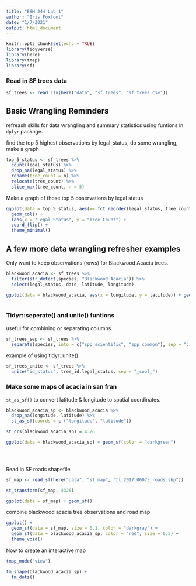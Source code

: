 ```yaml
---
title: "ESM 244 Lab 1"
author: "Iris Foxfoot"
date: "1/7/2021"
output: html_document
---
```


```r
knitr::opts_chunk$set(echo = TRUE)
library(tidyverse)
library(here)
library(tmap)
library(sf)
```

### Read in SF trees data

```r
sf_trees <- read_csv(here("data", "sf_trees", "sf_trees.csv"))
```

## Basic Wrangling Reminders

refreash skills for data wrangling and summary statistics using funtions in `dplyr` package.

find the top 5 highest observations by legal_status, do some wrangling, make a graph

```r
top_5_status <- sf_trees %>% 
  count(legal_status) %>% 
  drop_na(legal_status) %>% 
  rename(tree_count = n) %>% 
  relocate(tree_count) %>% 
  slice_max(tree_count, n = 5)
```

Make a graph of those top 5 observations by legal status

```r
ggplot(data = top_5_status, aes(x= fct_reorder(legal_status, tree_count), y = tree_count)) + 
  geom_col() + 
  labs(x = "Legal Status", y = "Tree Count") + 
  coord_flip() + 
  theme_minimal()
```

## A few more data wrangling refresher examples

Only want to keep observations (rows) for Blackwood Acacia trees.

```r
blackwood_acacia <- sf_trees %>%
  filter(str_detect(species, "Blackwood Acacia")) %>% 
  select(legal_status, date, latitude, longitude)

ggplot(data = blackwood_acacia, aes(x = longitude, y = latitude)) + geom_point()
  
```

### Tidyr::seperate() and unite() funtions

useful for combining or separating columns.

```r
sf_trees_sep <- sf_trees %>% 
  separate(species, into = c("spp_scientific", "spp_common"), sep = "::")
```

example of using tidyr::unite()

```r
sf_trees_unite <- sf_trees %>% 
  unite("id_status", tree_id:legal_status, sep = "_cool_")

```

### Make some maps of acacia in san fran

`st_as_sf()` to convert latitude & longitude to spatial coordinates. 

```r
blackwood_acacia_sp <- blackwood_acacia %>%
  drop_na(longitude, latitude) %>% 
  st_as_sf(coords = c ("longitude", "latitude"))

st_crs(blackwood_acacia_sp) = 4326

ggplot(data = blackwood_acacia_sp) + geom_sf(color = "darkgreen")


  
```

Read in SF roads shapefile

```r
sf_map <- read_sf(here("data", "sf_map", "tl_2017_06075_roads.shp"))

st_transform(sf_map, 4326)

ggplot(data = sf_map) + geom_sf()
```

combine blackwood acacia tree observations and road map

```r
ggplot() + 
  geom_sf(data = sf_map, size = 0.1, color = "darkgray") + 
  geom_sf(data = blackwood_acacia_sp, color = "red", size = 0.5) + 
  theme_void()
```

Now to create an interactive map

```r
tmap_mode("view")

tm_shape(blackwood_acacia_sp) + 
  tm_dots()
```

